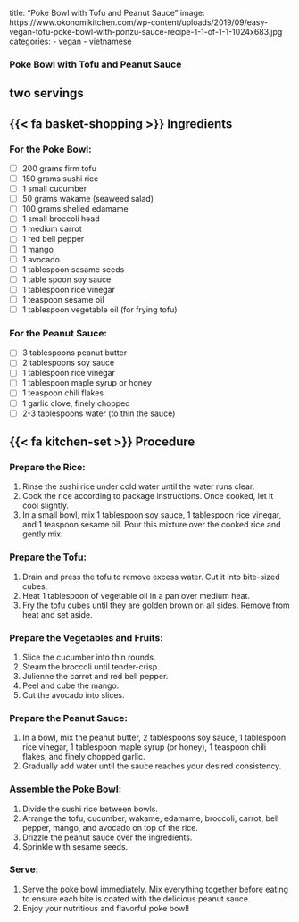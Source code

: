 title: "Poke Bowl with Tofu and Peanut Sauce"
image: https://www.okonomikitchen.com/wp-content/uploads/2019/09/easy-vegan-tofu-poke-bowl-with-ponzu-sauce-recipe-1-1-of-1-1-1024x683.jpg
categories:
  - vegan
  - vietnamese

### Poke Bowl with Tofu and Peanut Sauce
## two servings

## {{< fa basket-shopping >}} Ingredients

### For the Poke Bowl:
- [ ]   200 grams firm tofu
- [ ]   150 grams sushi rice
- [ ]   1 small cucumber
- [ ]   50 grams wakame (seaweed salad)
- [ ]   100 grams shelled edamame
- [ ]   1 small broccoli head
- [ ]   1 medium carrot
- [ ]   1 red bell pepper
- [ ]   1 mango
- [ ]   1 avocado
- [ ]   1 tablespoon sesame seeds
- [ ]   1 table spoon soy sauce
- [ ]   1 tablespoon rice vinegar
- [ ]   1 teaspoon sesame oil
- [ ]   1 tablespoon vegetable oil (for frying tofu) 
  
### For the Peanut Sauce:

- [ ]   3 tablespoons peanut butter
- [ ]   2 tablespoons soy sauce
- [ ]   1 tablespoon rice vinegar
- [ ]   1 tablespoon maple syrup or honey
- [ ]   1 teaspoon chili flakes
- [ ]   1 garlic clove, finely chopped
- [ ]   2-3 tablespoons water (to thin the sauce)

## {{< fa kitchen-set >}} Procedure

### Prepare the Rice:
1.    Rinse the sushi rice under cold water until the water runs clear.
2.    Cook the rice according to package instructions. Once cooked, let it cool slightly.
3.    In a small bowl, mix 1 tablespoon soy sauce, 1 tablespoon rice vinegar, and 1 teaspoon sesame oil. Pour this mixture over the cooked rice and gently mix.

### Prepare the Tofu:
1.   Drain and press the tofu to remove excess water. Cut it into bite-sized cubes.
2.   Heat 1 tablespoon of vegetable oil in a pan over medium heat.
3.   Fry the tofu cubes until they are golden brown on all sides. Remove from heat and set aside.

### Prepare the Vegetables and Fruits:

1.   Slice the cucumber into thin rounds.
2.   Steam the broccoli until tender-crisp.
3.   Julienne the carrot and red bell pepper.
4.   Peel and cube the mango.
5.   Cut the avocado into slices.

### Prepare the Peanut Sauce:

1.   In a bowl, mix the peanut butter, 2 tablespoons soy sauce, 1 tablespoon rice vinegar, 1 tablespoon maple syrup (or honey), 1 teaspoon chili flakes, and finely chopped garlic.
2.   Gradually add water until the sauce reaches your desired consistency.

### Assemble the Poke Bowl:

1.   Divide the sushi rice between bowls.
2.   Arrange the tofu, cucumber, wakame, edamame, broccoli, carrot, bell pepper, mango, and avocado on top of the rice.
3.   Drizzle the peanut sauce over the ingredients.
4.   Sprinkle with sesame seeds.

### Serve:
1.   Serve the poke bowl immediately. Mix everything together before eating to ensure each bite is coated with the delicious peanut sauce.
2.  Enjoy your nutritious and flavorful poke bowl!


